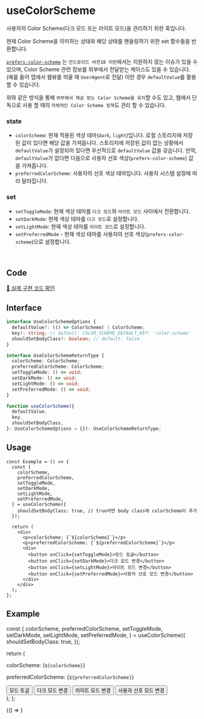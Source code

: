 
# useColorScheme

사용자의 Color Scheme(다크 모드 또는 라이트 모드)을 관리하기 위한 훅입니다.

현재 Color Scheme을 의미하는 상태와 해당 상태를 핸들링하기 위한 set 함수들을 반환합니다.

[`prefers-color-scheme`](https://developer.mozilla.org/en-US/docs/Web/CSS/@media/prefers-color-scheme) 는 `안드로이드 버전10 미만`에서는 지원하지 않는 이슈가 있을 수 있으며, Color Scheme 관련 정보를 외부에서 전달받는 케이스도 있을 수 있습니다. (예를 들어 앱에서 웹뷰를 띄울 때 `UserAgent`로 전달) 이런 경우 `defaultValue`를 활용 할 수 있습니다.

위와 같은 방식을 통해 `외부에서 제공 받는 Color Scheme을 유지`할 수도 있고, 웹에서 단독으로 사용 할 때의 `자체적인 Color Scheme 정책`도 관리 할 수 있습니다.

### state
- `colorScheme`: 현재 적용된 색상 테마(`dark`, `light`)입니다. 로컬 스토리지에 저장된 값이 있다면 해당 값을 가져옵니다.
스토리지에 저장된 값이 없는 상황에서 `defaultValue`가 설정되어 있다면 우선적으로 `defaultValue` 값을 갖습니다.
만약, `defaultValue`가 없다면 다음으로 사용자 선호 색상(`prefers-color-scheme`) 값을 가져옵니다.
- `preferredColorScheme`: 사용자의 선호 색상 테마입니다. 사용자 시스템 설정에 따라 달라집니다.

### set
- `setToggleMode`: 현재 색상 테마를 `다크 모드`와 `라이트 모드` 사이에서 전환합니다.
- `setDarkMode`: 현제 색상 테마를 `다크 모드`로 설정합니다.
- `setLightMode`: 현재 색상 테마를 `라이트 모드`로 설정합니다.
- `setPreferredMode` - 현재 색상 테마를 사용자의 선호 색상(`prefers-color-scheme`)으로 설정합니다.

<br />

## Code
[🔗 실제 구현 코드 확인](https://github.com/modern-agile-team/modern-kit/blob/main/packages/react/src/hooks/useColorScheme/index.ts)

## Interface
```ts title="typescript"
interface UseColorSchemeOptions {
  defaultValue?: (() => ColorScheme) | ColorScheme;
  key?: string; // dafault: COLOR_SCHEME_DEFAULT_KEY: 'color-scheme'
  shouldSetBodyClass?: boolean; // default: false
}

interface UseColorSchemeReturnType {
  colorScheme: ColorScheme;
  preferredColorScheme: ColorScheme;
  setToggleMode: () => void;
  setDarkMode: () => void;
  setLightMode: () => void;
  setPreferredMode: () => void;
}
```
```ts title="typescript"
function useColorScheme({
  defaultValue,
  key,
  shouldSetBodyClass,
}: UseColorSchemeOptions = {}): UseColorSchemeReturnType;
```

## Usage
```tsx title="typescript"
const Example = () => {
  const {
    colorScheme,
    preferredColorScheme,
    setToggleMode,
    setDarkMode,
    setLightMode,
    setPreferredMode,
  } = useColorScheme({
    shouldSetBodyClass: true, // true라면 body class에 colorScheme이 추가
  });

  return (
    <div>
      <p>colorScheme: {`${colorScheme}`}</p>
      <p>preferredColorScheme: {`${preferredColorScheme}`}</p>
      <div>
        <button onClick={setToggleMode}>모드 토글</button>
        <button onClick={setDarkMode}>다크 모드 변경</button>
        <button onClick={setLightMode}>라이트 모드 변경</button>
        <button onClick={setPreferredMode}>사용자 선호 모드 변경</button>
      </div>
    </div>
  );
};
```

## Example

  const {
    colorScheme,
    preferredColorScheme,
    setToggleMode,
    setDarkMode,
    setLightMode,
    setPreferredMode,
  } = useColorScheme({
    shouldSetBodyClass: true,
  });

  return (
    <div>
      <p>colorScheme: {`${colorScheme}`}</p>
      <p>preferredColorScheme: {`${preferredColorScheme}`}</p>
      <div>
        <button onClick={setToggleMode}>모드 토글</button>
        <button onClick={setDarkMode}>다크 모드 변경</button>
        <button onClick={setLightMode}>라이트 모드 변경</button>
        <button onClick={setPreferredMode}>사용자 선호 모드 변경</button>
      </div>
    </div>
  );
};

<BrowserOnly>
  {() => <Example />}
</BrowserOnly>